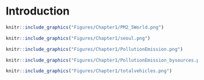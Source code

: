 # Introduction {#intro}



```r
knitr::include_graphics("Figures/Chapter1/PM2_5World.png")
```


```r
knitr::include_graphics("Figures/Chapter1/seoul.png")
```


```r
knitr::include_graphics("Figures/Chapter1/PollutionEmission.png")
```


```r
knitr::include_graphics("Figures/Chapter1/PollutionEmission_bysources.png")
```


```r
knitr::include_graphics("Figures/Chapter1/totalvehicles.png")
```
